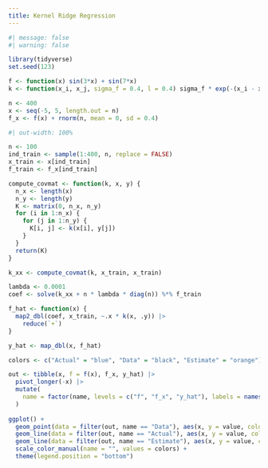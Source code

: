 ```yaml
---
title: Kernel Ridge Regression
---
```


```r
#| message: false
#| warning: false

library(tidyverse)
set.seed(123)

f <- function(x) sin(3*x) + sin(7*x)
k <- function(x_i, x_j, sigma_f = 0.4, l = 0.4) sigma_f * exp(-(x_i - x_j)^2 / (2 * l^2))

n <- 400
x <- seq(-5, 5, length.out = n)
f_x <- f(x) + rnorm(n, mean = 0, sd = 0.4)
```

```r
#| out-width: 100%

n <- 100
ind_train <- sample(1:400, n, replace = FALSE)
x_train <- x[ind_train]
f_train <- f_x[ind_train]

compute_covmat <- function(k, x, y) {
  n_x <- length(x)
  n_y <- length(y)
  K <- matrix(0, n_x, n_y)
  for (i in 1:n_x) {
    for (j in 1:n_y) {
      K[i, j] <- k(x[i], y[j])
    }
  }
  return(K)
}

k_xx <- compute_covmat(k, x_train, x_train)

lambda <- 0.0001
coef <- solve(k_xx + n * lambda * diag(n)) %*% f_train

f_hat <- function(x) {
  map2_dbl(coef, x_train, ~.x * k(x, .y)) |>
    reduce(`+`)
}

y_hat <- map_dbl(x, f_hat)

colors <- c("Actual" = "blue", "Data" = "black", "Estimate" = "orange")

out <- tibble(x, f = f(x), f_x, y_hat) |>
  pivot_longer(-x) |>
  mutate(
    name = factor(name, levels = c("f", "f_x", "y_hat"), labels = names(colors))
  )
  
ggplot() +
  geom_point(data = filter(out, name == "Data"), aes(x, y = value, color = name), alpha = 0.2) +
  geom_line(data = filter(out, name == "Actual"), aes(x, y = value, color = name)) +
  geom_line(data = filter(out, name == "Estimate"), aes(x, y = value, color = name)) +
  scale_color_manual(name = "", values = colors) +
  theme(legend.position = "bottom")
```
